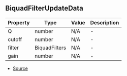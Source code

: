 ## BiquadFilterUpdateData


| Property | Type | Value | Description |
| ----------- | ----------- | ----------- | ----------- |
| Q | number | N/A | - |
| cutoff | number | N/A | - |
| filter | BiquadFilters | N/A | - |
| gain | number | N/A | - |


- [Source](https://github.com/Androz2091/discord-player/blob/a2c576b/packages/equalizer/src/biquad/BiquadStream.ts#L13)
